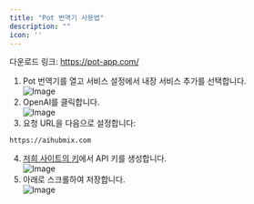 ```yaml
---
title: "Pot 번역기 사용법"
description: ""
icon: ''
---
```


다운로드 링크: https://pot-app.com/
1. Pot 번역기를 열고 서비스 설정에서 내장 서비스 추가를 선택합니다.  
![Image](../../public/en/pot1.png)  
2. OpenAI를 클릭합니다.  
![Image](../../public/en/pot2.png) 
3. 요청 URL을 다음으로 설정합니다: 
```
https://aihubmix.com
```    
4. [저희 사이트의 키](https://aihubmix.com/token)에서 API 키를 생성합니다.   
![Image](../../public/en/pot3.png)
5. 아래로 스크롤하여 저장합니다.  
![Image](../../public/en/pot4.png)